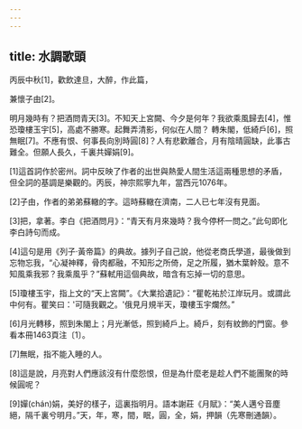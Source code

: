 ```yaml
---
---
---
```

title: 水調歌頭
---



丙辰中秋[1]，歡飲達旦，大醉，作此篇，

兼懷子由[2]。

明月幾時有？把酒問青天[3]。不知天上宮闕、今夕是何年？我欲乘風歸去[4]，惟恐瓊樓玉宇[5]，高處不勝寒。起舞弄清影，何似在人間？ 轉朱閣，低綺戶[6]，照無眠[7]。不應有恨、何事長向別時圓[8]？人有悲歡離合，月有陰晴圓缺，此事古難全。但願人長久，千裏共嬋娟[9]。

[1]這首詞作於密州。詞中反映了作者的出世與熱愛人間生活這兩種思想的矛盾，但全詞的基調是樂觀的。丙辰，神宗熙寧九年，當西元1076年。

[2]子由，作者的弟弟蘇轍的字。這時蘇轍在濟南，二人已七年沒有見面。

[3]把，拿著。李白《把酒問月》：“青天有月來幾時？我今停杯一問之。”此句即化李白詩句而成。

[4]這句是用《列子·黃帝篇》的典故。據列子自己說，他從老商氏學道，最後做到忘物忘我，“心凝神釋，骨肉都融，不知形之所倚，足之所履，猶木葉幹殼。意不知風乘我邪？我乘風乎？”蘇軾用這個典故，暗含有忘掉一切的意思。

[5]瓊樓玉宇，指上文的“天上宮闕”。《大業拾遺記》：“瞿乾祐於江岸玩月。或謂此中何有。瞿笑曰：'可隨我觀之。'俄見月規半天，瓊樓玉宇爛然。”

[6]月光轉移，照到朱閣上；月光漸低，照到綺戶上。綺戶，刻有紋飾的門窗。參看本冊1463頁注〔1〕。

[7]無眠，指不能入睡的人。

[8]這是說，月亮對人們應該沒有什麼怨恨，但是為什麼老是趁人們不能團聚的時候圓呢？

[9]嬋(chán)娟，美好的樣子，這裏指明月。語本謝莊《月賦》：“美人邁兮音塵絕，隔千裏兮明月。”天，年，寒，間，眠，圓，全，娟，押韻（先寒刪通韻）。